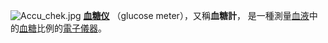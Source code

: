 [[File:Accu_chek.jpg|right]]
'''[[血糖仪|血糖仪]]''' （glucose meter），又稱'''血糖計'''， 是一種測量[[血液|血液]]中的[[血糖|血糖]]比例的[[電子儀器|電子儀器]]。
<noinclude>
</noinclude>